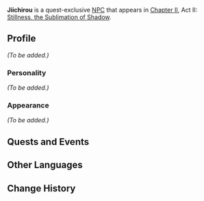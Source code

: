 {{Meta
<!-- Remove this template after adding the missing info -->
|missing_NPC_profile  = yes
}}
{{Character Infobox
|type             = Quest NPC
|image            = NPC Jiichirou.png
|realname         = 
|region           = Inazuma
|affiliation      = 
|title            = 
|voiceEN          = 
|voiceCN          = 
|voiceJP          = 
}}
'''Jiichirou''' is a quest-exclusive [[NPC]] that appears in [[Chapter II]], Act II: [[Stillness, the Sublimation of Shadow]].

==Profile==
<!-- detailed story/lore information goes here -->
''(To be added.)''

===Personality===
''(To be added.)''

===Appearance===
''(To be added.)''

==Quests and Events==
{{Quests and Events}}

==Other Languages==
{{Other Languages
|default_hidden = 1
|en      = Jiichirou
|zhs     = 治一郎
|zhs_rm  = Zhìyīláng
|zht     = 治一郎
|zht_rm  = Zhìyīláng
|ja      = 治一郎
|ja_rm   = Jiichirou
|ko      = 지이치로
|ko_rm   = Jiichiro
|es      = Jiichirou
|fr      = Haruichirou
|ru      = Дзийтиро
|th      = Jiichirou
|vi      = Jiichirou
|de      = Jiichirou
|id      = Jiichirou
|pt      = Jiichirou
|tr      = Jiichirou
|it      = Jiichirou
}}

==Change History==
{{Change History|2.0}}